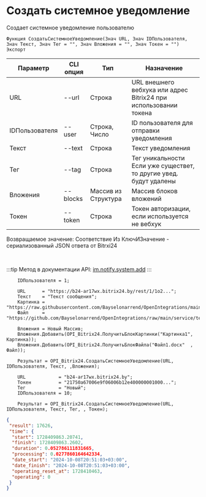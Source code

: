 ﻿---
sidebar_position: 2
---


# Создать системное уведомление
 Создает системное уведомление пользователю



`Функция СоздатьСистемноеУведомление(Знач URL, Знач IDПользователя, Знач Текст, Знач Тег = "", Знач Вложения = "", Знач Токен = "") Экспорт`

  | Параметр | CLI опция | Тип | Назначение |
  |-|-|-|-|
  | URL | --url | Строка | URL внешнего вебхука или адрес Bitrix24 при использовании токена |
  | IDПользователя | --user | Строка, Число | ID пользователя для отправки уведомления |
  | Текст | --text | Строка | Текст уведомления |
  | Тег | --tag | Строка | Тег уникальности Если уже существет, то другие увед. будут удалены |
  | Вложения | --blocks | Массив из Структура | Массив блоков вложений |
  | Токен | --token | Строка | Токен авторизации, если используется не вебхук |

  
  Возвращаемое значение:   Соответствие Из КлючИЗначение - сериализованный JSON ответа от Bitrxi24

<br/>

:::tip
Метод в документации API: [im.notify.system.add](https://dev.1c-bitrix.ru/learning/course/index.php?COURSE_ID=93&LESSON_ID=12131)
:::
<br/>


```bsl title="Пример кода"
    IDПользователя = 1;

    URL      = "https://b24-ar17wx.bitrix24.by/rest/1/1o2...";
    Текст    = "Текст сообщения";
    Картинка = "https://raw.githubusercontent.com/Bayselonarrend/OpenIntegrations/main/service/test_data/picture.jpg";
    Файл     = "https://github.com/Bayselonarrend/OpenIntegrations/raw/main/service/test_data/document.docx";

    Вложения = Новый Массив;
    Вложения.Добавить(OPI_Bitrix24.ПолучитьБлокКартинки("Картинка1", Картинка));
    Вложения.Добавить(OPI_Bitrix24.ПолучитьБлокФайла("Файл1.docx"  , Файл));

    Результат = OPI_Bitrix24.СоздатьСистемноеУведомление(URL, IDПользователя, Текст, ,Вложения);

    URL            = "b24-ar17wx.bitrix24.by";
    Токен          = "21750a67006e9f06006b12e400000001000...";
    Тег            = "Новый";
    IDПользователя = 10;

    Результат = OPI_Bitrix24.СоздатьСистемноеУведомление(URL, IDПользователя, Текст, Тег, , Токен);
```
    



```json title="Результат"
{
 "result": 17626,
 "time": {
  "start": 1728409863.20741,
  "finish": 1728409863.2602,
  "duration": 0.052786111831665,
  "processing": 0.0277860164642334,
  "date_start": "2024-10-08T20:51:03+03:00",
  "date_finish": "2024-10-08T20:51:03+03:00",
  "operating_reset_at": 1728410463,
  "operating": 0
 }
}
```
